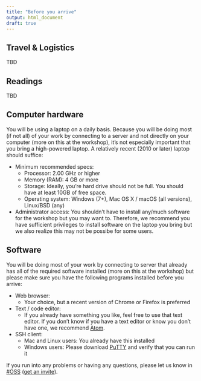 ```yaml
---
title: "Before you arrive"
output: html_document
draft: true
---
```


## Travel & Logistics

TBD

## Readings

TBD

## Computer hardware

You will be using a laptop on a daily basis. Because you will be doing most (if not all) of your work by connecting to a server and not directly on your computer (more on this at the workshop), it's not especially important that you bring a high-powered laptop. A relatively recent (2010 or later) laptop should suffice:

- Minimum recommended specs:
    - Processor: 2.00 GHz or higher
    - Memory (RAM): 4 GB or more
    - Storage: Ideally, you're hard drive should not be full. You should have at least 10GB of free space.
    - Operating system: Windows (7+), Mac OS X / macOS (all versions), Linux/BSD (any)
- Administrator access: You shouldn't have to install any/much software for the workshop but you may want to. Therefore, we recommend you have sufficient privileges to install software on the laptop you bring but we also realize this may not be possibe for some users.


## Software

You will be doing most of your work by connecting to server that already has all of the required software installed (more on this at the workshop) but please make sure you have the following programs installed before you arrive:

- Web browser:
    - Your choice, but a recent version of Chrome or Firefox is preferred
- Text / code editor:
    - If you already have something you like, feel free to use that text editor. If you don't know if you have a text editor or know you don't have one, we recommend [Atom](https://atom.io).
- SSH client:
    - Mac and Linux users: You already have this installed
    - Windows users: Please download [PuTTY](http://www.putty.org) and verify that you can run it

If you run into any problems or having any questions, please let us know in [#OSS](https://nceas.slack.com/messages/C4UHC7K17) ([get an invite](http://slack.nceas.ucsb.edu)).